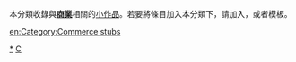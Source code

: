 {{Catnav|頁面分類|社会|经济|产业|商業}}
{{Hiddencat}}
{{WPSS-cat}}
本分類收錄與'''[[商業|商業]]'''相關的[[Wikipedia:小作品|小作品]]。若要將條目加入本分類下，請加入'''{{tl|Commerce-stub}}'''，或者'''{{tl|商業小作品}}'''模板。

[[Category:商業|*]]
[[Category:經濟學小作品|C]]

[[en:Category:Commerce_stubs|en:Category:Commerce stubs]]